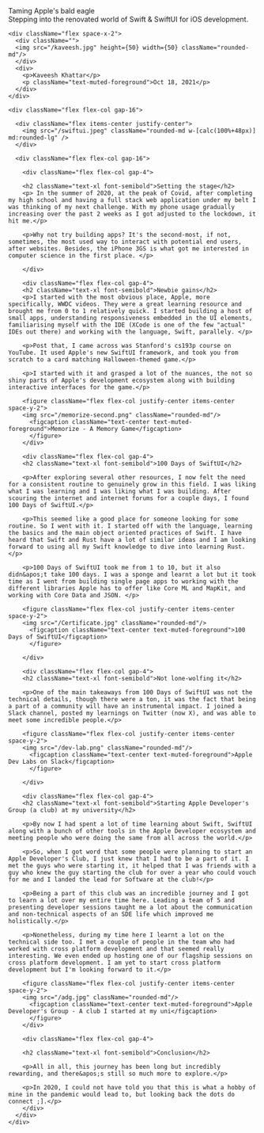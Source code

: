 <div className="animate-in prose">
  <div className="flex flex-col gap-4">
      <div className="text-3xl font-bold leading-tight tracking-tight text-primary">
        Taming Apple's bald eagle
      </div>
      <div className="text-muted-foreground">
        Stepping into the renovated world of Swift & SwiftUI for iOS development.
      </div>

    <div className="flex space-x-2">
      <div className="">
      <img src="/kaveesh.jpg" height={50} width={50} className="rounded-md"/>
      </div>
      <div>
        <p>Kaveesh Khattar</p>
        <p className="text-muted-foreground">Oct 18, 2021</p>
      </div>
    </div>

    <div className="flex flex-col gap-16">

      <div className="flex items-center justify-center">
        <img src="/swiftui.jpeg" className="rounded-md w-[calc(100%+48px)] md:rounded-lg" />
      </div>

      <div className="flex flex-col gap-16">

        <div className="flex flex-col gap-4">

        <h2 className="text-xl font-semibold">Setting the stage</h2>
        <p> In the summer of 2020, at the peak of Covid, after completing my high school and having a full stack web application under my belt I was thinking of my next challenge. With my phone usage gradually increasing over the past 2 weeks as I got adjusted to the lockdown, it hit me.</p>

        <p>Why not try building apps? It's the second-most, if not, sometimes, the most used way to interact with potential end users, after websites. Besides, the iPhone 3GS is what got me interested in computer science in the first place. </p>

        </div>

        <div className="flex flex-col gap-4">
        <h2 className="text-xl font-semibold">Newbie gains</h2>
        <p>I started with the most obvious place, Apple, more specifically, WWDC videos. They were a great learning resource and brought me from 0 to 1 relatively quick. I started building a host of small apps, understanding responsiveness embedded in the UI elements, familiarising myself with the IDE (XCode is one of the few "actual" IDEs out there) and working with the language, Swift, parallely. </p>

        <p>Post that, I came across was Stanford's cs193p course on YouTube. It used Apple's new SwiftUI framework, and took you from scratch to a card matching Halloween-themed game.</p>

        <p>I started with it and grasped a lot of the nuances, the not so shiny parts of Apple's development ecosystem along with building interactive interfaces for the game.</p>

        <figure className="flex flex-col justify-center items-center space-y-2">
        <img src="/memorize-second.png" className="rounded-md"/>
          <figcaption className="text-center text-muted-foreground">Memorize - A Memory Game</figcaption>
          </figure>
        </div>

        <div className="flex flex-col gap-4">
        <h2 className="text-xl font-semibold">100 Days of SwiftUI</h2>

        <p>After exploring several other resources, I now felt the need for a consistent routine to genuinely grow in this field. I was liking what I was learning and I was liking what I was building. After scouring the internet and internet forums for a couple days, I found 100 Days of SwiftUI.</p>

        <p>This seemed like a good place for someone looking for some routine. So I went with it. I started off with the language, learning the basics and the main object oriented practices of Swift. I have heard that Swift and Rust have a lot of similar ideas and I am looking forward to using all my Swift knowledge to dive into learning Rust.</p>

        <p>100 Days of SwiftUI took me from 1 to 10, but it also didn&apos;t take 100 days. I was a sponge and learnt a lot but it took time as I went from building single page apps to working with the different libraries Apple has to offer like Core ML and MapKit, and working with Core Data and JSON. </p>

        <figure className="flex flex-col justify-center items-center space-y-2">
        <img src="/Certificate.jpg" className="rounded-md"/>
          <figcaption className="text-center text-muted-foreground">100 Days of SwiftUI</figcaption>
          </figure>        

        </div>

        <div className="flex flex-col gap-4">
        <h2 className="text-xl font-semibold">Not lone-wolfing it</h2>

        <p>One of the main takeaways from 100 Days of SwiftUI was not the technical details, though there were a ton, it was the fact that being a part of a community will have an instrumental impact. I joined a Slack channel, posted my learnings on Twitter (now X), and was able to meet some incredible people.</p>

        <figure className="flex flex-col justify-center items-center space-y-2">
        <img src="/dev-lab.png" className="rounded-md"/>
          <figcaption className="text-center text-muted-foreground">Apple Dev Labs on Slack</figcaption>
          </figure>   

        </div>

        <div className="flex flex-col gap-4">
        <h2 className="text-xl font-semibold">Starting Apple Developer's Group (a club) at my university</h2>

        <p>By now I had spent a lot of time learning about Swift, SwiftUI along with a bunch of other tools in the Apple Developer ecosystem and meeting people who were doing the same from all across the world.</p>

        <p>So, when I got word that some people were planning to start an Apple Developer's Club, I just knew that I had to be a part of it. I met the guys who were starting it, it helped that I was friends with a guy who knew the guy starting the club for over a year who could vouch for me and I landed the lead for Software at the club!</p>

        <p>Being a part of this club was an incredible journey and I got to learn a lot over my entire time here. Leading a team of 5 and presenting developer sessions taught me a lot about the communication and non-technical aspects of an SDE life which improved me holistically.</p>

        <p>Nonetheless, during my time here I learnt a lot on the technical side too. I met a couple of people in the team who had worked with cross platform development and that seemed really interesting. We even ended up hosting one of our flagship sessions on cross platform development. I am yet to start cross platform development but I'm looking forward to it.</p>

        <figure className="flex flex-col justify-center items-center space-y-2">
        <img src="/adg.jpg" className="rounded-md"/>
          <figcaption className="text-center text-muted-foreground">Apple Developer's Group - A club I started at my uni</figcaption>
          </figure>   
        </div>

        <div className="flex flex-col gap-4">

        <h2 className="text-xl font-semibold">Conclusion</h2>

        <p>All in all, this journey has been long but incredibly rewarding, and there&apos;s still so much more to explore.</p>

        <p>In 2020, I could not have told you that this is what a hobby of mine in the pandemic would lead to, but looking back the dots do connect ;].</p>
        </div>
      </div>
    </div>

  </div>
</div>
